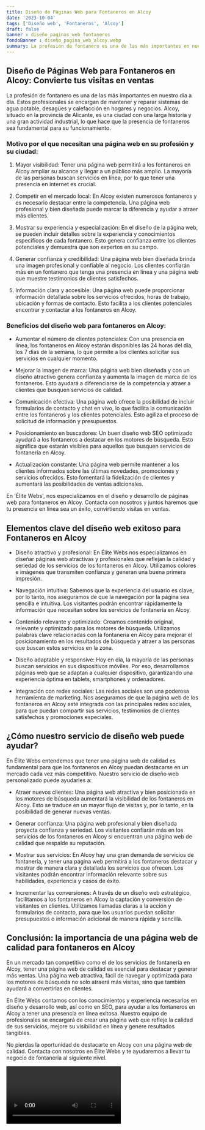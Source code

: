 ```yaml
---
title: Diseño de Páginas Web para Fontaneros en Alcoy
date: '2023-10-04'
tags: ['Diseño web', 'Fontaneros', 'Alcoy']
draft: false
banner : diseño_paginas_web_fontaneros
fondoBanner : diseño_pagina_web_alcoy.webp
summary: La profesión de fontanero es una de las más importantes en nuestro día a día. Estos profesionales se encargan de mantener y reparar sistemas de agua potable, desagües y calefacción en hogares y negocios. Alcoy, situado en la provincia de Alicante, es una ciudad con una larga historia y una gran actividad industrial, lo que hace que la presencia de fontaneros sea fundamental para su funcionamiento.
---
```


## Diseño de Páginas Web para Fontaneros en Alcoy: Convierte tus visitas en ventas

La profesión de fontanero es una de las más importantes en nuestro día a día. Estos profesionales se encargan de mantener y reparar sistemas de agua potable, desagües y calefacción en hogares y negocios. Alcoy, situado en la provincia de Alicante, es una ciudad con una larga historia y una gran actividad industrial, lo que hace que la presencia de fontaneros sea fundamental para su funcionamiento.

### Motivo por el que necesitan una página web en su profesión y su ciudad:

1. Mayor visibilidad: Tener una página web permitirá a los fontaneros en Alcoy ampliar su alcance y llegar a un público más amplio. La mayoría de las personas buscan servicios en línea, por lo que tener una presencia en internet es crucial.

2. Competir en el mercado local: En Alcoy existen numerosos fontaneros y es necesario destacar entre la competencia. Una página web profesional y bien diseñada puede marcar la diferencia y ayudar a atraer más clientes.

3. Mostrar su experiencia y especialización: En el diseño de la página web, se pueden incluir detalles sobre la experiencia y conocimientos específicos de cada fontanero. Esto genera confianza entre los clientes potenciales y demuestra que son expertos en su campo.

4. Generar confianza y credibilidad: Una página web bien diseñada brinda una imagen profesional y confiable al negocio. Los clientes confiarán más en un fontanero que tenga una presencia en línea y una página web que muestre testimonios de clientes satisfechos.

5. Información clara y accesible: Una página web puede proporcionar información detallada sobre los servicios ofrecidos, horas de trabajo, ubicación y formas de contacto. Esto facilita a los clientes potenciales encontrar y contactar a los fontaneros en Alcoy.

### Beneficios del diseño web para fontaneros en Alcoy:

- Aumentar el número de clientes potenciales: Con una presencia en línea, los fontaneros en Alcoy estarán disponibles las 24 horas del día, los 7 días de la semana, lo que permite a los clientes solicitar sus servicios en cualquier momento.

- Mejorar la imagen de marca: Una página web bien diseñada y con un diseño atractivo genera confianza y aumenta la imagen de marca de los fontaneros. Esto ayudará a diferenciarse de la competencia y atraer a clientes que busquen servicios de calidad.

- Comunicación efectiva: Una página web ofrece la posibilidad de incluir formularios de contacto y chat en vivo, lo que facilita la comunicación entre los fontaneros y los clientes potenciales. Esto agiliza el proceso de solicitud de información y presupuestos.

- Posicionamiento en buscadores: Un buen diseño web SEO optimizado ayudará a los fontaneros a destacar en los motores de búsqueda. Esto significa que estarán visibles para aquellos que busquen servicios de fontanería en Alcoy.

- Actualización constante: Una página web permite mantener a los clientes informados sobre las últimas novedades, promociones y servicios ofrecidos. Esto fomentará la fidelización de clientes y aumentará las posibilidades de ventas adicionales.

En 'Élite Webs', nos especializamos en el diseño y desarrollo de páginas web para fontaneros en Alcoy. Contacta con nosotros y juntos haremos que tu presencia en línea sea un éxito, convirtiendo visitas en ventas.

<GifSeo />

<Cta />

## Elementos clave del diseño web exitoso para Fontaneros en Alcoy

- Diseño atractivo y profesional: En Élite Webs nos especializamos en diseñar páginas web atractivas y profesionales que reflejan la calidad y seriedad de los servicios de los fontaneros en Alcoy. Utilizamos colores e imágenes que transmiten confianza y generan una buena primera impresión.

- Navegación intuitiva: Sabemos que la experiencia del usuario es clave, por lo tanto, nos aseguramos de que la navegación por la página sea sencilla e intuitiva. Los visitantes podrán encontrar rápidamente la información que necesitan sobre los servicios de fontanería en Alcoy.

- Contenido relevante y optimizado: Creamos contenido original, relevante y optimizado para los motores de búsqueda. Utilizamos palabras clave relacionadas con la fontanería en Alcoy para mejorar el posicionamiento en los resultados de búsqueda y atraer a las personas que buscan estos servicios en la zona.

- Diseño adaptable y responsive: Hoy en día, la mayoría de las personas buscan servicios en sus dispositivos móviles. Por eso, desarrollamos páginas web que se adaptan a cualquier dispositivo, garantizando una experiencia óptima en tablets, smartphones y ordenadores.

- Integración con redes sociales: Las redes sociales son una poderosa herramienta de marketing. Nos aseguramos de que la página web de los fontaneros en Alcoy esté integrada con las principales redes sociales, para que puedan compartir sus servicios, testimonios de clientes satisfechos y promociones especiales.

## ¿Cómo nuestro servicio de diseño web puede ayudar?

En Élite Webs entendemos que tener una página web de calidad es fundamental para que los fontaneros en Alcoy puedan destacarse en un mercado cada vez más competitivo. Nuestro servicio de diseño web personalizado puede ayudarles a:

- Atraer nuevos clientes: Una página web atractiva y bien posicionada en los motores de búsqueda aumentará la visibilidad de los fontaneros en Alcoy. Esto se traduce en un mayor flujo de visitas y, por lo tanto, en la posibilidad de generar nuevas ventas.

- Generar confianza: Una página web profesional y bien diseñada proyecta confianza y seriedad. Los visitantes confiarán más en los servicios de los fontaneros en Alcoy si encuentran una página web de calidad que respalde su reputación.

- Mostrar sus servicios: En Alcoy hay una gran demanda de servicios de fontanería, y tener una página web permitirá a los fontaneros destacar y mostrar de manera clara y detallada los servicios que ofrecen. Los visitantes podrán encontrar información relevante sobre sus habilidades, experiencia y casos de éxito.

- Incrementar las conversiones: A través de un diseño web estratégico, facilitamos a los fontaneros en Alcoy la captación y conversión de visitantes en clientes. Utilizamos llamadas claras a la acción y formularios de contacto, para que los usuarios puedan solicitar presupuestos o información adicional de manera rápida y sencilla.

## Conclusión: la importancia de una página web de calidad para fontaneros en Alcoy

En un mercado tan competitivo como el de los servicios de fontanería en Alcoy, tener una página web de calidad es esencial para destacar y generar más ventas. Una página web atractiva, fácil de navegar y optimizada para los motores de búsqueda no solo atraerá más visitas, sino que también ayudará a convertirlas en clientes.

En Élite Webs contamos con los conocimientos y experiencia necesarios en diseño y desarrollo web, así como en SEO, para ayudar a los fontaneros en Alcoy a tener una presencia en línea exitosa. Nuestro equipo de profesionales se encargará de crear una página web que refleje la calidad de sus servicios, mejore su visibilidad en línea y genere resultados tangibles.

No pierdas la oportunidad de destacarte en Alcoy con una página web de calidad. Contacta con nosotros en Élite Webs y te ayudaremos a llevar tu negocio de fontanería al siguiente nivel.

<Video />

<CtaBot job='Fontaneros' city='Alcoy'/>

<Gmaps query='Alcoy+españa+maps' />